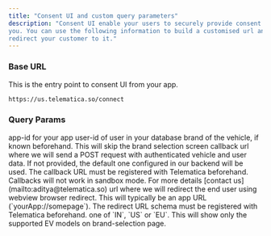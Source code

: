 ```yaml
---
title: "Consent UI and custom query parameters"
description: "Consent UI enable your users to securely provide consent to their EV data to
you. You can use the following information to build a customised url and
redirect your customer to it."
---
```


### Base URL

This is the entry point to consent UI from your app.

```bash
https://us.telematica.so/connect
```

### Query Params

<ParamField query="app" type="string" required>
  app-id for your app
</ParamField>

<ParamField query="user" type="string" required>
  user-id of user in your database
</ParamField>

<ParamField query="brand" type="string">
  brand of the vehicle, if known beforehand. This will skip the brand selection
  screen
</ParamField>

<ParamField query="callbackUrl" type="string">
  callback url where we will send a POST request with authenticated vehicle and
  user data. If not provided, the default one configured in our backend will be
  used. The callback URL must be registered with Telematica beforehand.
  Callbacks will not work in sandbox mode. For more details [contact
  us](mailto:aditya@telematica.so)
</ParamField>

<ParamField query="redirectUrl" type="string">
  url where we will redirect the end user using webview browser redirect. This
  will typically be an app URL (`yourApp://somepage`). The redirect URL schema
  must be registered with Telematica beforehand.
</ParamField>

<ParamField query="region" type="string">
  one of `IN`, `US` or `EU`. This will show only the supported EV models on
  brand-selection page.
</ParamField>
